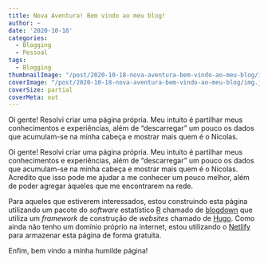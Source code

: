```yaml
---
title: Nova Aventura! Bem vindo ao meu blog!
author: ~
date: '2020-10-18'
categories: 
  - Blogging
  - Pessoal
tags: 
  - Blogging
thumbnailImage: "/post/2020-10-18-nova-aventura-bem-vindo-ao-meu-blog/img.jpg"
coverImage: "/post/2020-10-18-nova-aventura-bem-vindo-ao-meu-blog/img.jpg"
coverSize: partial
coverMeta: out
---
```


Oi gente! Resolvi criar uma página própria. Meu intuito é partilhar meus conhecimentos e experiências, além de "descarregar" um pouco os dados que acumulam-se na minha cabeça e mostrar mais quem é o Nicolas.
<!--more--> 

Oi gente! Resolvi criar uma página própria. Meu intuito é partilhar meus conhecimentos e experiências, além de "descarregar" um pouco os dados que acumulam-se na minha cabeça e mostrar mais quem é o Nicolas. Acredito que isso pode me ajudar a me conhecer um pouco melhor, além de poder agregar àqueles que me encontrarem na rede.

Para aqueles que estiverem interessados, estou construindo esta página utilizando um pacote do *software* estatístico [R](https://cran.r-project.org/) chamado de [blogdown](https://bookdown.org/yihui/blogdown/) que utiliza um *framework* de construção de *websites* chamado de [Hugo](https://gohugo.io/). Como ainda não tenho um domínio próprio na internet, estou utilizando o [Netlify](https://www.netlify.com/) para armazenar esta página de forma gratuita.

Enfim, bem vindo a minha humilde página!


